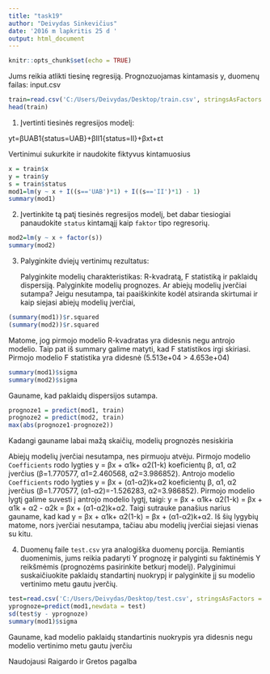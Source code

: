 ```yaml
---
title: "task19"
author: "Deivydas Sinkevičius"
date: '2016 m lapkritis 25 d '
output: html_document
---
```


```r
knitr::opts_chunk$set(echo = TRUE)
```
Jums reikia atlikti tiesinę regresiją. Prognozuojamas kintamasis y, duomenų failas: input.csv

```r
train=read.csv('C:/Users/Deivydas/Desktop/train.csv', stringsAsFactors = FALSE)
head(train)
```

1. Įvertinti tiesinės regresijos modelį:

yt=βUAB1{status=UAB}+βII1{status=II}+βxt+εt


Vertinimui sukurkite ir naudokite fiktyvus kintamuosius
```r
x = train$x
y = train$y
s = train$status
mod1=lm(y ~ x + I((s=='UAB')*1) + I((s=='II')*1) - 1)
summary(mod1)
```
2. Įvertinkite tą patį tiesinės regresijos modelį, bet dabar tiesiogiai panaudokite `status` kintamąjį kaip `faktor` tipo regresorių.
```r
mod2=lm(y ~ x + factor(s))
summary(mod2)
```
3. Palyginkite dviejų vertinimų rezultatus:

    Palyginkite modelių charakteristikas: R-kvadratą, F statistiką ir paklaidų dispersiją.
    Palyginkite modelių prognozes.
    Ar abiejų modelių įverčiai sutampa? Jeigu nesutampa, tai paaiškinkite kodėl atsiranda skirtumai ir kaip siejasi abiejų modelių įverčiai, 
  
```r
(summary(mod1))$r.squared
(summary(mod2))$r.squared
```
Matome, jog pirmojo modelio R-kvadratas yra didesnis negu antrojo modelio.
Taip pat iš summary galime matyti, kad F statistikos irgi skiriasi. Pirmojo modelio F statistika yra didesnė (5.513e+04 > 4.653e+04)  
```r
summary(mod1)$sigma
summary(mod2)$sigma
```
Gauname, kad paklaidų dispersijos sutampa.
```r
prognoze1 = predict(mod1, train)
prognoze2 = predict(mod2, train)
max(abs(prognoze1-prognoze2))
```
Kadangi gauname labai mažą skaičių, modelių prognozės nesiskiria

Abiejų modelių įverčiai nesutampa, nes pirmuoju atvėju. Pirmojo modelio `Coefficients` rodo lygties y = βx + α1k+ α2(1-k)  koeficientų β, α1, α2 įverčius (β=1.770577, α1=2.460568, α2=3.986852). Antrojo modelio `Coefficients` rodo lygties y = βx + (α1-α2)k+α2 koeficientų β, α1, α2 įverčius (β=1.770577, (α1-α2)=-1.526283, α2=3.986852). Pirmojo modelio lygtį galime suvesti į antrojo modelio lygtį, taigi: y = βx + α1k+ α2(1-k) = βx + α1k + α2 - α2k = βx + (α1-α2)k+α2. Taigi sutrauke panašius narius gauname, kad kad  y = βx + α1k+ α2(1-k) = βx + (α1-α2)k+α2. Iš šių lygybių matome, nors įverčiai nesutampa, tačiau abu modelių įverčiai siejasi vienas su kitu.

4. Duomenų faile `test.csv` yra analogiška duomenų porcija. Remiantis duomenimis, jums reikia padaryti Y prognozę ir palyginti su faktinėmis Y reikšmėmis (prognozėms pasirinkite betkurį modelį). Palyginimui suskaičiuokite paklaidų standartinį nuokrypį ir palyginkite jį su modelio vertinimo metu gautu įverčių. 
```r
test=read.csv('C:/Users/Deivydas/Desktop/test.csv', stringsAsFactors = FALSE)
yprognoze=predict(mod1,newdata = test)
sd(test$y - yprognoze)
summary(mod1)$sigma
```
Gauname, kad modelio paklaidų standartinis nuokrypis yra didesnis negu modelio vertinimo metu gautu įverčiu

Naudojausi Raigardo ir Gretos pagalba

